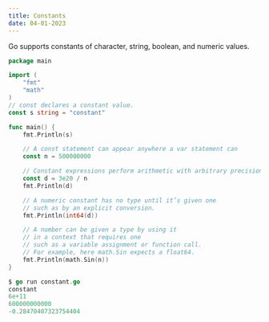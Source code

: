 ```yaml
---
title: Constants
date: 04-01-2023
---
```


Go supports constants of character, string, boolean, and numeric values.

```go
package main

import (
    "fmt"
    "math"
)
// const declares a constant value.
const s string = "constant"

func main() {
    fmt.Println(s)

    // A const statement can appear anywhere a var statement can
    const n = 500000000

    // Constant expressions perform arithmetic with arbitrary precision
    const d = 3e20 / n
    fmt.Println(d)

    // A numeric constant has no type until it’s given one
    // such as by an explicit conversion.
    fmt.Println(int64(d))

    // A number can be given a type by using it
    // in a context that requires one
    // such as a variable assignment or function call.
    // For example, here math.Sin expects a float64.
    fmt.Println(math.Sin(n))
}
```

```go
$ go run constant.go
constant
6e+11
600000000000
-0.28470407323754404
```
